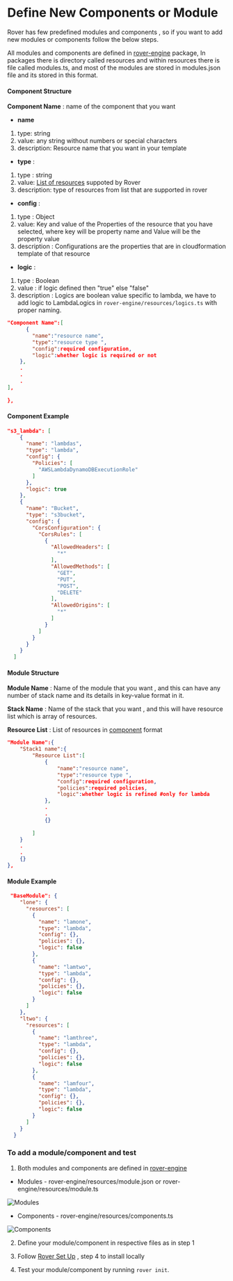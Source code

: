 # Define New Components or Module


Rover has few predefined modules and components , so if you want to add new modules or components follow the below steps.


All modules and components are defined in   [rover-engine](https://github.com/antstackio/rover-engine) package, 
In packages there is directory called resources and within resources there is file called modules.ts,
and most of the modules are stored in modules.json file and its stored in this format.

#### Component Structure
**Component Name** : name of the component that you want 
* **name** 
1. type: string 
2. value: any string without numbers or special characters
3. description: Resource name that you want in your template
* **type** : 
1. type : string 
2. value: [List of resources](add-new-aws-service.mdx) suppoted by Rover
3. description:  type of resources from list that are supported in rover
* **config** : 
1. type : Object 
2. value: Key and value of the Properties of the resource that you have selected, where key will be property name and Value will be the property value
3. description :  Configurations are the properties that are in cloudformation template of that resource

* **logic** : 
1. type : Boolean 
2. value : if logic defined then "true" else "false"
3. description :  Logics are boolean value specific to lambda, we have to add logic to LambdaLogics in `rover-engine/resources/logics.ts` with proper naming.


```JSON
"Component Name":[
      {
        "name":"resource name",
        "type":"resource type ",
        "config":required configuration,
        "logic":whether logic is required or not 
    },
    .
    .
    .
],
                
},
```
#### Component Example
```JSON
"s3_lambda": [
    {
      "name": "lambdas",
      "type": "lambda",
      "config": {
        "Policies": [
          "AWSLambdaDynamoDBExecutionRole"
        ]
      },
      "logic": true
    },
    {
      "name": "Bucket",
      "type": "s3bucket",
      "config": {
        "CorsConfiguration": {
          "CorsRules": [
            {
              "AllowedHeaders": [
                "*"
              ],
              "AllowedMethods": [
                "GET",
                "PUT",
                "POST",
                "DELETE"
              ],
              "AllowedOrigins": [
                "*"
              ]
            }
          ]
        }
      }
    }
  ]
```

#### Module Structure
**Module Name** : Name of the module that you want , and this can have any number of stack name and its details in key-value format in it.

**Stack Name** : Name of the stack that you want , and this will have resource list which is array of resources.

**Resource List** : List of resources in [component](define-new-components-or-module#component-structure) format
```JSON
"Module Name":{
    "Stack1 name":{
        "Resource List":[
            {
                "name":"resource name",
                "type":"resource type ",
                "config":required configuration,
                "policies":required policies,
                "logic":whether logic is refined #only for lambda
            },
            .
            .
            {}
            
        ]
    }
    .
    .
    {}
},
```
#### Module Example
```JSON
 "BaseModule": {
    "lone": {
      "resources": [
        {
          "name": "lamone",
          "type": "lambda",
          "config": {},
          "policies": {},
          "logic": false
        },
        {
          "name": "lamtwo",
          "type": "lambda",
          "config": {},
          "policies": {},
          "logic": false
        }
      ]
    },
    "ltwo": {
      "resources": [
        {
          "name": "lamthree",
          "type": "lambda",
          "config": {},
          "policies": {},
          "logic": false
        },
        {
          "name": "lamfour",
          "type": "lambda",
          "config": {},
          "policies": {},
          "logic": false
        }
      ]
    }
  }
```
### To add a module/component  and test

1. Both modules and components are defined in [rover-engine](https://github.com/antstackio/rover-engine)

 * Modules - rover-engine/resources/module.json or rover-engine/resources/module.ts

 ![Modules](../.././assets/modules.png)

 * Components - rover-engine/resources/components.ts

 ![Components](../.././assets/component.png)


2. Define  your module/component in respective files as in step 1

3. Follow [Rover Set Up](rover-set-up.mdx) , step 4 to install locally

4. Test your module/component  by running `rover init`.